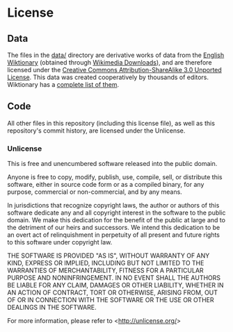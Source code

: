 = License =

== Data ==
The files in the [[data/]] directory are derivative works of data from the [https://en.wiktionary.org/ English Wiktionary] (obtained through [https://dumps.wikimedia.org/ Wikimedia Downloads]), and are therefore licensed under the [https://creativecommons.org/licenses/by-sa/3.0/ Creative Commons Attribution-ShareAlike 3.0 Unported License]. This data was created cooperatively by thousands of editors. Wiktionary has a [https://en.wiktionary.org/wiki/Special:ListUsers?editsOnly=1&creationSort=1&limit=50 complete list of them].

== Code ==
All other files in this repository (including this license file), as well as this repository's commit history, are licensed under the Unlicense.

=== Unlicense ===

This is free and unencumbered software released into the public domain.

Anyone is free to copy, modify, publish, use, compile, sell, or
distribute this software, either in source code form or as a compiled
binary, for any purpose, commercial or non-commercial, and by any
means.

In jurisdictions that recognize copyright laws, the author or authors
of this software dedicate any and all copyright interest in the
software to the public domain. We make this dedication for the benefit
of the public at large and to the detriment of our heirs and
successors. We intend this dedication to be an overt act of
relinquishment in perpetuity of all present and future rights to this
software under copyright law.

THE SOFTWARE IS PROVIDED "AS IS", WITHOUT WARRANTY OF ANY KIND,
EXPRESS OR IMPLIED, INCLUDING BUT NOT LIMITED TO THE WARRANTIES OF
MERCHANTABILITY, FITNESS FOR A PARTICULAR PURPOSE AND NONINFRINGEMENT.
IN NO EVENT SHALL THE AUTHORS BE LIABLE FOR ANY CLAIM, DAMAGES OR
OTHER LIABILITY, WHETHER IN AN ACTION OF CONTRACT, TORT OR OTHERWISE,
ARISING FROM, OUT OF OR IN CONNECTION WITH THE SOFTWARE OR THE USE OR
OTHER DEALINGS IN THE SOFTWARE.

For more information, please refer to <http://unlicense.org/>
